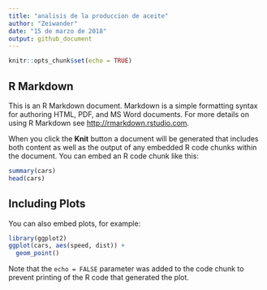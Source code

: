 ```yaml
---
title: "analisis de la produccion de aceite"
author: "Zeiwander"
date: "15 de marzo de 2018"
output: github_document
---
```


```r
knitr::opts_chunk$set(echo = TRUE)
```

## R Markdown

This is an R Markdown document. Markdown is a simple formatting syntax for authoring HTML, PDF, and MS Word documents. For more details on using R Markdown see <http://rmarkdown.rstudio.com>.

When you click the **Knit** button a document will be generated that includes both content as well as the output of any embedded R code chunks within the document. You can embed an R code chunk like this:

```r
summary(cars)
head(cars)
```

## Including Plots

You can also embed plots, for example:

```r
library(ggplot2)
ggplot(cars, aes(speed, dist)) +
  geom_point()

```

Note that the `echo = FALSE` parameter was added to the code chunk to prevent printing of the R code that generated the plot.
